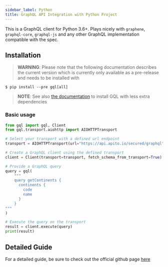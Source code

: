 ```yaml
---
sidebar_label: Python
title: GraphQL API Integration with Python Project
---
```

<head>
    <meta property="og:type" content="article" />
</head>


This is a GraphQL client for Python 3.6+. Plays nicely with `graphene`, `graphql-core`, `graphql-js` and any other GraphQL implementation compatible with the spec.

## Installation

> **WARNING**: Please note that the following documentation describes the current version which is currently only available as a pre-release and needs to be installed with

    $ pip install --pre gql[all]

> **NOTE**: See also [the documentation](https://gql.readthedocs.io/en/latest/intro.html#less-dependencies) to install GQL with less extra dependencies


<ApiSecretNote />

### Basic usage

```python
from gql import gql, Client
from gql.transport.aiohttp import AIOHTTPTransport

# Select your transport with a defined url endpoint
transport = AIOHTTPTransport(url="https://api.apito.io/secured/graphql", headers={'Authorization': 'Bearer API_SECRET'})

# Create a GraphQL client using the defined transport
client = Client(transport=transport, fetch_schema_from_transport=True)

# Provide a GraphQL query
query = gql(
    """
    query getContinents {
      continents {
        code
        name
      }
    }
"""
)

# Execute the query on the transport
result = client.execute(query)
print(result)
```

## Detailed Guide
For a detailed guide, be sure to check out the official github page [here](https://github.com/graphql-python/gql)
